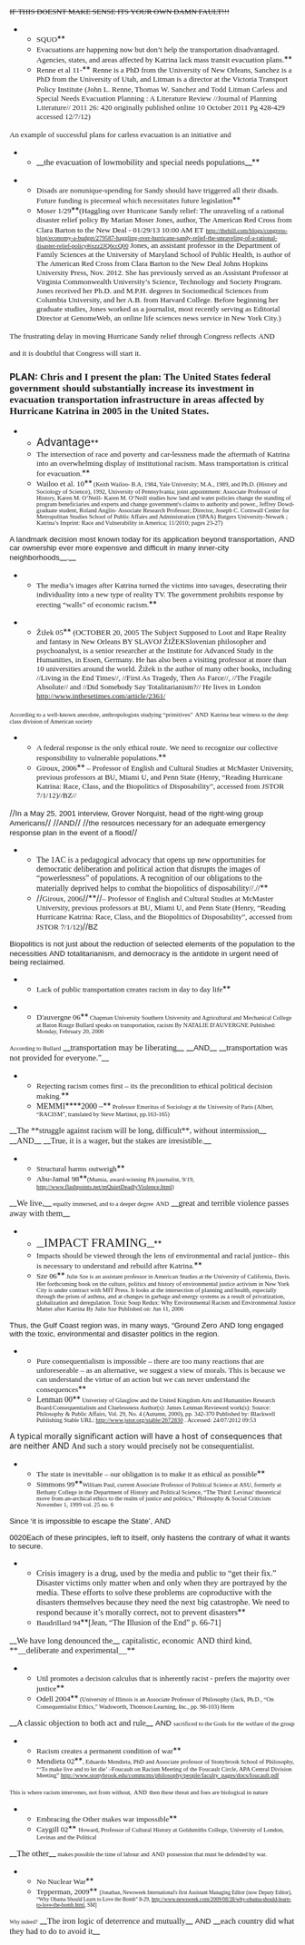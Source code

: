 <span style="font-family: Georgia,serif; font-size: 10pt; text-decoration: line-through;">IF THIS DOESNT MAKE SENSE ITS YOUR OWN DAMN FAULT!!!</span>
**<span style="font-family: Georgia,serif; font-size: 10pt;">SQUO</span>**
**<span style="font-family: Georgia,serif; font-size: 10pt;">Evacuations are happening now but don’t help the transportation disadvantaged. Agencies, states, and areas affected by Katrina lack mass transit evacuation plans.</span>**
**<span style="font-family: Georgia,serif; font-size: 10pt;">Renne et al 11-</span>** <span style="font-family: Georgia,serif; font-size: 10pt;">Renne is a PhD from the University of New Orleans, Sanchez is a PhD from the University of Utah, and Litman is a director at the Victoria Transport Policy Institute</span> <span style="color: #222222; font-family: Georgia,serif; font-size: 10pt;">(John L. Renne, Thomas W. Sanchez and Todd Litman Carless and Special Needs Evacuation Planning : A Literature Review //Journal of Planning Literature// 2011 26: 420 originally published online 10 October 2011 Pg 428-429 accessed 12/7/12)</span>

<span style="font-family: Georgia,serif; font-size: 10pt;">An example of successful plans for carless evacuation is an initiative</span>
<span style="font-family: Georgia,serif; font-size: 10pt;">and</span>
**__<span style="font-family: Georgia,serif; font-size: 11pt;">the evacuation of lowmobility and special needs populations</span>__**


**<span style="color: #222222; font-family: Georgia,serif; font-size: 10pt;">Disads are nonunique-spending for Sandy should have triggered all their disads. Future funding is piecemeal which necessitates future legislation</span>**
**<span style="font-family: Georgia,serif; font-size: 10pt;">Moser 1/29</span>**<span style="font-family: Georgia,serif; font-size: 10pt;">(Haggling over Hurricane Sandy relief: The unraveling of a rational disaster relief policy By Marian Moser Jones, author, The American Red Cross from Clara Barton to the New Deal - 01/29/13 10:00 AM ET</span> <span style="font-family: Georgia,serif; font-size: 8pt;">[[http://thehill.com/blogs/congress-blog/economy-a-budget/279587-haggling-over-hurricane-sandy-relief-the-unraveling-of-a-rational-disaster-relief-policy#ixzz2JQ6ccQ00|http://thehill.com/blogs/congress-blog/economy-a-budget/279587-haggling-over-hurricane-sandy-relief-the-unraveling-of-a-rational-disaster-relief-policy#ixzz2JQ6ccQ00]]</span><span style="font-family: Georgia,serif; font-size: 10pt;"> Jones, an assistant professor in the Department of Family Sciences at the University of Maryland School of Public Health, is author of The American Red Cross from Clara Barton to the New Deal Johns Hopkins University Press, Nov. 2012. She has previously served as an Assistant Professor at Virginia Commonwealth University’s Science, Technology and Society Program. Jones received her Ph.D. and M.P.H. degrees in Sociomedical Sciences from Columbia University, and her A.B. from Harvard College. Before beginning her graduate studies, Jones worked as a journalist, most recently serving as Editorial Director at GenomeWeb, an online life sciences news service in New York City.)</span>

<span style="font-family: Georgia,serif; font-size: 10pt;">The frustrating delay in moving Hurricane Sandy relief through Congress reflects</span>
<span style="font-family: Georgia,serif; font-size: 10pt;">AND</span>

<span style="font-family: Georgia,serif; font-size: 10pt;">and it is doubtful that Congress will start it.</span>

===PLAN: <span style="font-family: Georgia,serif; font-size: 13pt;">Chris and I present the plan: The United States federal government should substantially increase its investment in evacuation transportation infrastructure in areas affected by Hurricane Katrina in 2005 in the United States.</span>=== 

**<span style="font-size: 14pt;">Advantage</span>**
**<span style="font-family: Georgia,serif; font-size: 10pt;">The intersection of race and poverty and car-lessness made the aftermath of Katrina into an overwhelming display of institutional racism. Mass transportation is critical for evacuation.</span>**
**<span style="font-family: Georgia,serif; font-size: 10pt;">Wailoo et al. 10</span>**<span style="font-family: Georgia,serif; font-size: 8pt;"> (Keith Wailoo- B.A, 1984, Yale University; M.A., 1989, and Ph.D. (History and Sociology of Science), 1992, University of Pennsylvania; joint appointment: Associate Professor of History, Karen M. O’Neill- Karen M. O’Neill studies how land and water policies change the standing of program beneficiaries and experts and change government's claims to authority and power., Jeffrey Dowd- graduate student, Roland Anglin- Associate Research Professor; Director, Joseph C. Cornwall Center for Metropolitan Studies School of Public Affairs and Administration (SPAA) Rutgers University-Newark ; Katrina’s Imprint: Race and Vulnerability in America; 11/2010; pages 23-27)</span>

<span style="font-family: Arial,sans-serif; font-size: 10pt;">A landmark decision most known today for its application beyond transportation,</span>
<span style="font-family: Arial,sans-serif; font-size: 10pt;">AND</span>
<span style="font-family: Arial,sans-serif; font-size: 10pt;">car ownership ever more expensve and difficult in many inner-city neighborhoods</span>__<span style="font-family: Georgia,serif; font-size: 10pt;">.</span>__

**<span style="font-family: Georgia,serif; font-size: 10pt;">The media’s images after Katrina turned the victims into savages, desecrating their individuality into a new type of reality TV. The government prohibits response by erecting “walls” of economic racism.</span>**

**<span style="font-family: Georgia,serif; font-size: 10pt;">Žižek 05</span>**<span style="font-family: Georgia,serif; font-size: 10pt;"> (OCTOBER 20, 2005 The Subject Supposed to Loot and Rape Reality and fantasy in New Orleans BY SLAVOJ ŽIŽEKSlovenian philosopher and psychoanalyst, is a senior researcher at the Institute for Advanced Study in the Humanities, in Essen, Germany. He has also been a visiting professor at more than 10 universities around the world. Žižek is the author of many other books, including //Living in the End Times//, //First As Tragedy, Then As Farce//, //The Fragile Absolute// and //Did Somebody Say Totalitarianism?// He lives in London http://www.inthesetimes.com/article/2361/</span>

<span style="font-family: Georgia,serif; font-size: 8pt;">According to a well-known anecdote, anthropologists studying “primitives”</span>
<span style="font-family: Georgia,serif; font-size: 8pt;">AND</span>
<span style="font-family: Georgia,serif; font-size: 8pt;">Katrina bear witness to the deep class division of American society</span>

**<span style="font-family: Georgia,serif; font-size: 10pt;">A federal response is the only ethical route. We need to recognize our collective responsibility to vulnerable populations.</span>**
**<span style="font-family: Georgia,serif; font-size: 10pt;">Giroux, 2006</span>**<span style="font-family: Georgia,serif; font-size: 10pt;"> – Professor of English and Cultural Studies at McMaster University, previous professors at BU, Miami U, and Penn State (Henry, “Reading Hurricane Katrina: Race, Class, and the Biopolitics of Disposability”, accessed from JSTOR 7/1/12)//BZ//</span>

//<span style="font-family: Arial,sans-serif; font-size: 10pt;">In a May 25, 2001 interview, Grover Norquist, head of the right-wing group Americans</span>//
//<span style="font-family: Arial,sans-serif; font-size: 10pt;">AND</span>//
//<span style="font-family: Arial,sans-serif; font-size: 10pt;">the resources necessary for an adequate emergency response plan in the event of a flood</span>//

**<span style="font-family: Georgia,serif;">The 1AC is a pedagogical advocacy that opens up new opportunities for democratic deliberation and political action that disrupts the images of “powerlessness” of populations. A recognition of our obligations to the materially deprived helps to combat the biopolitics of disposability//.//</span>**
**//<span style="font-family: Georgia,serif; font-size: 10pt;">Giroux, 2006</span>//**//<span style="font-family: Georgia,serif; font-size: 10pt;">– Professor of English and Cultural Studies at McMaster University, previous professors at BU, Miami U, and Penn State (Henry, “Reading Hurricane Katrina: Race, Class, and the Biopolitics of Disposability”, accessed from JSTOR 7/1/12)</span>//<span style="font-family: Arial,sans-serif; font-size: 10pt;">BZ</span>

<span style="font-family: Arial,sans-serif; font-size: 10pt;">Biopolitics is not just about the reduction of selected elements of the population to the necessities</span>
<span style="font-family: Arial,sans-serif; font-size: 10pt;">AND</span>
<span style="font-family: Arial,sans-serif; font-size: 10pt;">totalitarianism, and democracy is the antidote in urgent need of being reclaimed.</span>

**<span style="font-family: Georgia,serif; font-size: 10pt;">Lack of public transportation creates racism in day to day life</span>**

**<span style="font-family: Georgia,serif; font-size: 10pt;">D'auvergne 06</span>**<span style="font-family: Georgia,serif; font-size: 8pt;"> Chapman University Southern University and Agricultural and Mechanical College at Baton Rouge Bullard speaks on transportation, racism By NATALIE D'AUVERGNE Published: Monday, February 20, 2006</span>

<span style="font-family: Georgia,serif; font-size: 8pt;">According to Bullard</span> __<span style="font-family: Georgia,serif; font-size: 11pt;">transportation may be liberating</span>__
__<span style="font-family: Arial,sans-serif; font-size: 10pt;">AND</span>__
__<span style="font-family: Georgia,serif; font-size: 11pt;">transportation was not provided for everyone."</span>__

**<span style="font-family: Georgia,serif; font-size: 10pt;">Rejecting racism comes first – its the precondition to ethical political decision making.</span>**
**<span style="font-family: Georgia,serif;">MEMMI</span>****<span style="font-family: Georgia,serif;">2000 –</span>**<span style="font-family: Georgia,serif; font-size: 8pt;"> Professor Emeritus of Sociology at the University of Paris (Albert, “RACISM”, translated by Steve Martinot, pp.163-165)</span>
__<span style="font-family: Georgia,serif;">The **struggle against racism will be long, difficult**, without intermission</span>__
__<span style="font-family: Georgia,serif;">AND</span>__
__<span style="font-family: Georgia,serif;">True, it is a wager, but the stakes are irresistible.</span>__
**<span style="font-family: Georgia,serif; font-size: 10pt;">Structural harms outweigh</span>**
**<span style="font-family: Georgia,serif; font-size: 10pt;">Abu-Jamal 98</span>**<span style="font-family: Georgia,serif; font-size: 8pt;">(Mumia, award-winning PA journalist, 9/19, [[http://www.flashpoints.net/mQuietDeadlyViolence.html]])</span>
__<span style="font-family: Georgia,serif; font-size: 11pt;">We live,</span>__<span style="font-family: Georgia,serif; font-size: 8pt;"> equally immersed, and to a deeper degree</span>
<span style="font-family: Georgia,serif; font-size: 8pt;">AND</span>
__<span style="font-family: Georgia,serif; font-size: 11pt;">great and terrible violence passes away with them</span>__

**__<span style="font-family: Georgia,serif; font-size: 16pt;">IMPACT FRAMING</span>__**
**<span style="font-family: Georgia,serif; font-size: 10pt;">Impacts should be viewed through the lens of environmental and racial justice– this is necessary to understand and rebuild after Katrina.</span>**
**<span style="font-family: Georgia,serif; font-size: 10pt;">Sze 06</span>**<span style="font-family: Georgia,serif; font-size: 8pt;"> Julie Sze is an assistant professor in American Studies at the University of California, Davis. Her forthcoming book on the culture, politics and history of environmental justice activism in New York City is under contract with MIT Press. It looks at the intersection of planning and health, especially through the prism of asthma, and at changes in garbage and energy systems as a result of privatization, globalization and deregulation. Toxic Soup Redux: Why Environmental Racism and Environmental Justice Matter after Katrina By Julie Sze Published on: Jun 11, 2006</span>

<span style="font-family: Arial,sans-serif; font-size: 10pt;">Thus, the Gulf Coast region was, in many ways, “Ground Zero</span>
<span style="font-family: Arial,sans-serif; font-size: 10pt;">AND</span>
<span style="font-family: Arial,sans-serif; font-size: 10pt;">long engaged with the toxic, environmental and disaster politics in the region.</span>

**<span style="font-family: Georgia,serif; font-size: 10pt;">Pure consequentialism is impossible – there are too many reactions that are unforeseeable – as an alternative, we suggest a view of morals. This is because we can understand the virtue of an action but we can never understand the consequences</span>**
**<span style="font-family: Georgia,serif;">Lenman 00</span>**<span style="font-family: Georgia,serif; font-size: 8pt;"> Univeristy of Glasglow and the United Kingdom Arts and Humanities Research Board.Consequentialism and Cluelessness Author(s): James Lenman Reviewed work(s): Source: Philosophy & Public Affairs, Vol. 29, No. 4 (Autumn, 2000), pp. 342-370 Published by: Blackwell Publishing Stable URL: http://www.jstor.org/stable/2672830 . Accessed: 24/07/2012 09:53</span>
A typical morally significant action will have a host of consequences that are neither
AND
<span style="font-family: Georgia,serif;">And such a story would precisely not be consequentialist.</span>

**<span style="font-family: Georgia,serif; font-size: 10pt;">The state is inevitable – our obligation is to make it as ethical as possible</span>**
**<span style="font-family: Georgia,serif; font-size: 10pt;">Simmons 99</span>**<span style="font-family: Georgia,serif; font-size: 8pt;">William Paul, current Associate Professor of Political Science at ASU, formerly at Bethany College in the Department of History and Political Science, “The Third: Levinas' theoretical move from an-archical ethics to the realm of justice and politics,” Philosophy & Social Criticism November 1, 1999 vol. 25 no. 6</span>

<span style="font-family: Arial,sans-serif; font-size: 10pt;">Since ‘it is impossible to escape the State’,</span>
<span style="font-family: Arial,sans-serif; font-size: 10pt;">AND</span>

<span style="font-family: Arial,sans-serif; font-size: 10pt;">0020Each of these principles, left to itself, only hastens the contrary of what it wants to secure.</span>

**<span style="font-family: Georgia,serif; font-size: 11pt;">Crisis imagery is a drug, used by the media and public to “get their fix.” Disaster victims only matter when and only when they are portrayed by the media. These efforts to solve these problems are coproductive with the disasters themselves because they need the next big catastrophe. We need to respond because it’s morally correct, not to prevent disasters</span>**
**<span style="font-family: Georgia,serif; font-size: 10pt;">Baudrillard 94</span>**<span style="font-family: Georgia,serif;">[Jean, “The Illusion of the End” p. 66-71]</span>
__<span style="font-family: Georgia,serif; font-size: 11pt;">We have long denounced the</span>__<span style="font-family: Georgia,serif; font-size: 11pt;"> capitalistic, economic</span>
<span style="font-family: Georgia,serif; font-size: 11pt;">AND</span>
<span style="font-family: Georgia,serif; font-size: 11pt;">third kind, **__deliberate and experimental__**</span>

**<span style="font-family: Georgia,serif; font-size: 10pt;">Util promotes a decision calculus that is inherently racist - prefers the majority over justice</span>**
**<span style="font-family: Georgia,serif; font-size: 10pt;">Odell 2004</span>**<span style="font-family: Georgia,serif; font-size: 8pt;"> (University of Illinois is an Associate Professor of Philosophy (Jack, Ph.D., “On Consequentialist Ethics,” Wadsworth, Thomson Learning, Inc., pp. 98-103) Herm</span>
__<span style="font-family: Georgia,serif; font-size: 11pt;">A classic objection to both act and rule</span>__
<span style="font-family: Arial,sans-serif; font-size: 10pt;">AND</span>
<span style="font-family: Georgia,serif; font-size: 8pt;">sacrificed to the Gods for the welfare of the group</span>

**<span style="font-family: Georgia,serif; font-size: 10pt;">Racism creates a permanent condition of war</span>**
**<span style="font-family: Georgia,serif; font-size: 10pt;">Mendieta 02</span>**<span style="font-family: Georgia,serif; font-size: 8pt;">, Eduardo Mendieta, PhD and Associate professor of Stonybrook School of Philosophy, “‘To make live and to let die’ –Foucault on Racism Meeting of the Foucault Circle, APA Central Division Meeting” http://www.stonybrook.edu/commcms/philosophy/people/faculty_pages/docs/foucault.pdf</span>
<span style="font-family: Georgia,serif; font-size: 8pt;">This is where racism intervenes, not from without,</span>
<span style="font-family: Georgia,serif; font-size: 8pt;">AND</span>
<span style="font-family: Georgia,serif; font-size: 8pt;">then these threat and foes are biological in nature</span>

**<span style="font-family: Georgia,serif; font-size: 10pt;">Embracing the Other makes war impossible</span>**
**<span style="font-family: Georgia,serif; font-size: 10pt;">Caygill 02</span>** <span style="font-family: Georgia,serif; font-size: 8pt;">Howard, Professor of Cultural History at Goldsmiths College, University of London, Levinas and the Political</span>
__<span style="font-family: Georgia,serif; font-size: 11pt;">The other</span>__<span style="font-family: Georgia,serif; font-size: 8pt;"> makes possible the time of labour and</span>
<span style="font-family: Georgia,serif; font-size: 8pt;">AND</span>
<span style="font-family: Georgia,serif; font-size: 8pt;">possession that must be defended by war.</span>

**<span style="font-family: Georgia,serif; font-size: 10pt;">No Nuclear War</span>**
**<span style="font-family: Georgia,serif; font-size: 10pt;">Tepperman, 2009</span>** <span style="font-family: Georgia,serif; font-size: 7pt;">[Jonathan, Newsweek International's first Assistant Managing Editor (now Deputy Editor), “Why Obama Should Learn to Love the Bomb” 8-29, http://www.newsweek.com/2009/08/28/why-obama-should-learn-to-love-the-bomb.html, SM]</span>
<span style="font-family: Georgia,serif; font-size: 7pt;">Why indeed?</span> __<span style="font-family: Georgia,serif; font-size: 11pt;">The iron logic of deterrence and mutually</span>__
<span style="font-family: Arial,sans-serif; font-size: 10pt;">AND</span>
__<span style="font-family: Georgia,serif; font-size: 11pt;">each country did what they had to do to avoid it</span>__